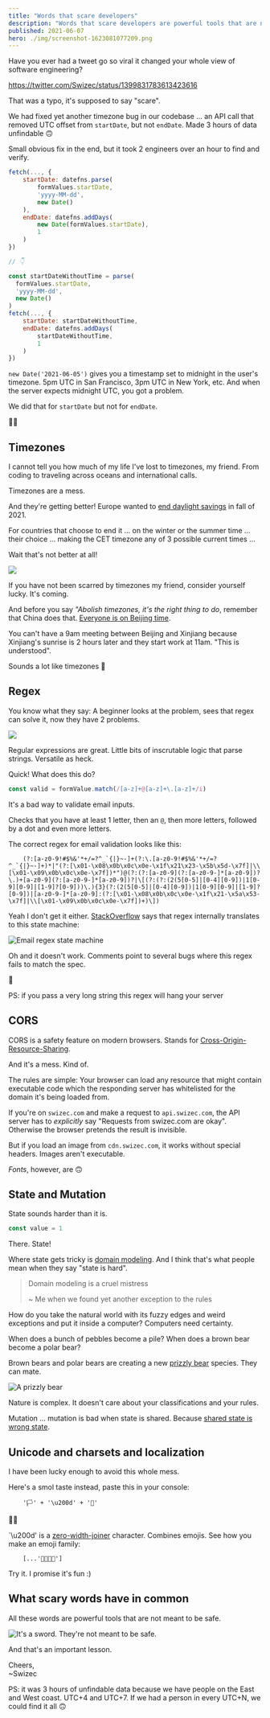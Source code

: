 ```yaml
---
title: "Words that scare developers"
description: "Words that scare developers are powerful tools that are not meant to be safe. That is a valuable lesson."
published: 2021-06-07
hero: ./img/screenshot-1623081077209.png
---
```


Have you ever had a tweet go so viral it changed your whole view of software engineering?

https://twitter.com/Swizec/status/1399831783613423616

That was a typo, it's supposed to say "scare".

We had fixed yet another timezone bug in our codebase ... an API call that removed UTC offset from `startDate`, but not `endDate`. Made 3 hours of data unfindable 🙃

Small obvious fix in the end, but it took 2 engineers over an hour to find and verify.

```javascript
fetch(..., {
	startDate: datefns.parse(
		formValues.startDate,
		'yyyy-MM-dd',
		new Date()
	),
	endDate: datefns.addDays(
		new Date(formValues.startDate),
		1
	)
})

// 👇

const startDateWithoutTime = parse(
  formValues.startDate,
  'yyyy-MM-dd',
  new Date()
)
fetch(..., {
	startDate: startDateWithoutTime,
	endDate: datefns.addDays(
		startDateWithoutTime,
		1
	)
})
```

`new Date('2021-06-05')` gives you a timestamp set to midnight in the user's timezone. 5pm UTC in San Francisco, 3pm UTC in New York, etc. And when the server expects midnight UTC, you got a problem.

We did that for `startDate` but not for `endDate`.

🤦‍♀️

## Timezones

I cannot tell you how much of my life I've lost to timezones, my friend. From coding to traveling across oceans and international calls.

Timezones are a mess.

And they're getting better! Europe wanted to [end daylight savings](https://www.bloomberg.com/news/articles/2021-03-11/will-daylight-saving-time-ever-end) in fall of 2021.

For countries that choose to end it ... on the winter or the summer time ... their choice ... making the CET timezone any of 3 possible current times ...

Wait that's not better at all!

![](giphy:sigh)

If you have not been scarred by timezones my friend, consider yourself lucky. It's coming.

And before you say _"Abolish timezones, it's the right thing to do_, remember that China does that. [Everyone is on Beijing time](https://99percentinvisible.org/episode/matters-of-time/3/).

You can't have a 9am meeting between Beijing and Xinjiang because Xinjiang's sunrise is 2 hours later and they start work at 11am. "This is understood".

Sounds a lot like timezones 🤔

## Regex

You know what they say: A beginner looks at the problem, sees that regex can solve it, now they have 2 problems.

![](giphy:hue_hue_hue)

Regular expressions are great. Little bits of inscrutable logic that parse strings. Versatile as heck.

Quick! What does this do?

```javascript
const valid = formValue.match(/[a-z]+@[a-z]+\.[a-z]+/i)
```

It's a bad way to validate email inputs.

Checks that you have at least 1 letter, then an `@`, then more letters, followed by a dot and even more letters.

The correct regex for email validation looks like this:

```
    (?:[a-z0-9!#$%&'*+/=?^_`{|}~-]+(?:\.[a-z0-9!#$%&'*+/=?^_`{|}~-]+)*|"(?:[\x01-\x08\x0b\x0c\x0e-\x1f\x21\x23-\x5b\x5d-\x7f]|\\[\x01-\x09\x0b\x0c\x0e-\x7f])*")@(?:(?:[a-z0-9](?:[a-z0-9-]*[a-z0-9])?\.)+[a-z0-9](?:[a-z0-9-]*[a-z0-9])?|\[(?:(?:(2(5[0-5]|[0-4][0-9])|1[0-9][0-9]|[1-9]?[0-9]))\.){3}(?:(2(5[0-5]|[0-4][0-9])|1[0-9][0-9]|[1-9]?[0-9])|[a-z0-9-]*[a-z0-9]:(?:[\x01-\x08\x0b\x0c\x0e-\x1f\x21-\x5a\x53-\x7f]|\\[\x01-\x09\x0b\x0c\x0e-\x7f])+)\])
```

Yeah I don't get it either. [StackOverflow](https://stackoverflow.com/questions/201323/how-to-validate-an-email-address-using-a-regular-expression) says that regex internally translates to this state machine:

![Email regex state machine](./img/Email-regex-state-machinehij530.png)

Oh and it doesn't work. Comments point to several bugs where this regex fails to match the spec.

🥲

PS: if you pass a very long string this regex will hang your server

## CORS

CORS is a safety feature on modern browsers. Stands for [Cross-Origin-Resource-Sharing](https://en.wikipedia.org/wiki/Cross-origin_resource_sharing).

And it's a mess. Kind of.

The rules are simple: Your browser can load any resource that might contain executable code which the responding server has whitelisted for the domain it's being loaded from.

If you're on `swizec.com` and make a request to `api.swizec.com`, the API server has to _explicitly_ say "Requests from swizec.com are okay". Otherwise the browser pretends the result is invisible.

But if you load an image from `cdn.swizec.com`, it works without special headers. Images aren't executable.

_Fonts_, however, are 🙃

## State and Mutation

State sounds harder than it is.

```javascript
const value = 1
```

There. State!

Where state gets tricky is [domain modeling](https://en.wikipedia.org/wiki/Domain_model). And I think that's what people mean when they say "state is hard".

> Domain modeling is a cruel mistress
>
> ~ Me when we found yet another exception to the rules

How do you take the natural world with its fuzzy edges and weird exceptions and put it inside a computer? Computers need certainty.

When does a bunch of pebbles become a pile? When does a brown bear become a polar bear?

Brown bears and polar bears are creating a new [prizzly bear](https://en.wikipedia.org/wiki/Grizzly%E2%80%93polar_bear_hybrid) species. They can mate.

![A prizzly bear](./img/A-prizzly-bearfee356.jpeg)

Nature is complex. It doesn't care about your classifications and your rules.

Mutation ... mutation is bad when state is shared. Because [shared state is wrong state](https://swizec.com/blog/my-favorite-lessons-from-pragmatic-programmer/).

## Unicode and charsets and localization

I have been lucky enough to avoid this whole mess.

Here's a smol taste instead, paste this in your console:

```
    '🏳' + '\u200d' + '🌈'
```

🏳️‍🌈

\`\\u200d' is a [zero-width-joiner](https://www.bram.us/2016/08/27/fun-with-javascript-and-emoji/) character. Combines emojis. See how you make an emoji family:

```
    [...'👨‍👩‍👧‍👦']
```

Try it. I promise it's fun :)

## What scary words have in common

All these words are powerful tools that are not meant to be safe.

![It's a sword. They're not meant to be safe.](./img/Its-a-sword-Theyre-not-meant-to-be-safe7c8fgh.jpeg)

And that's an important lesson.

Cheers,<br/>
~Swizec

PS: it was 3 hours of unfindable data because we have people on the East and West coast. UTC+4 and UTC+7. If we had a person in every UTC+N, we could find it all 🙃
